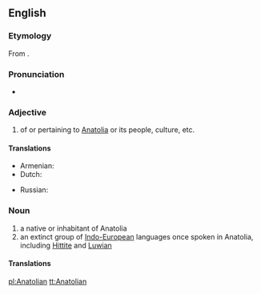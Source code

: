 ==English==
{{wikipedia}}

===Etymology===
From {{suffix|Anatolia|an|lang=en}}.

===Pronunciation===
* {{a|UK}} {{IPA|/anəˈtəʊlɪən/|lang=en}}

===Adjective===
{{en-adj|-}}

# of or pertaining to [[Anatolia]] or its people, culture, etc.

====Translations====
{{trans-top|of or pertaining to Anatolia or its people, culture, etc.}}
* Armenian: {{t|hy|անատոլիական|sc=Armn}}
* Dutch: {{t|nl|Anatolisch}}
{{trans-mid}}
* Russian: {{t|ru|анатолийский|tr=anatolíjskíj|sc=Cyrl}}
{{trans-bottom}}

===Noun===
{{en-noun}}

# a native or inhabitant of Anatolia
# an extinct group of [[Indo-European]] languages once spoken in Anatolia, including [[Hittite]] and [[Luwian]]

====Translations====
{{trans-top|native or inhabitant of Anatolia}}
{{trans-mid}}
{{trans-bottom}}
{{trans-top|group of languages}}
{{trans-mid}}
{{trans-bottom}}

[[pl:Anatolian]]
[[tt:Anatolian]]